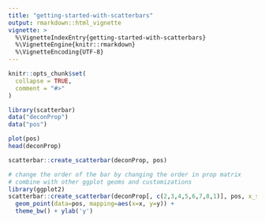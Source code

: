 ```yaml
---
title: "getting-started-with-scatterbars"
output: rmarkdown::html_vignette
vignette: >
  %\VignetteIndexEntry{getting-started-with-scatterbars}
  %\VignetteEngine{knitr::rmarkdown}
  %\VignetteEncoding{UTF-8}
---
```


```r
knitr::opts_chunk$set(
  collapse = TRUE,
  comment = "#>"
)
```

```r
library(scatterbar)
data("deconProp")
data("pos")

plot(pos)
head(deconProp)

scatterbar::create_scatterbar(deconProp, pos)
```

```r
# change the order of the bar by changing the order in prop matrix
# combine with other ggplot geoms and customizations
library(ggplot2)
scatterbar::create_scatterbar(deconProp[, c(2,3,4,5,6,7,8,1)], pos, x_scale = 1, y_scale = 1, padding_x = 0.1, padding_y = 0.1) + 
  geom_point(data=pos, mapping=aes(x=x, y=y)) +
  theme_bw() + ylab('y') 
```
